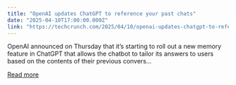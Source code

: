 ```yaml
---
title: "OpenAI updates ChatGPT to reference your past chats"
date: "2025-04-10T17:00:00.000Z"
link: "https://techcrunch.com/2025/04/10/openai-updates-chatgpt-to-reference-your-other-chats/"
---
```


OpenAI announced on Thursday that it&#8217;s starting to roll out a new memory feature in ChatGPT that allows the chatbot to tailor its answers to users based on the contents of their previous convers...

[Read more](https://techcrunch.com/2025/04/10/openai-updates-chatgpt-to-reference-your-other-chats/)
